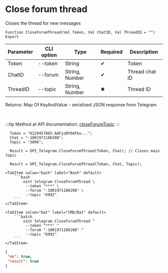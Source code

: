 ﻿---
sidebar_position: 4
---


# Close forum thread
 Closes the thread for new messages



`Function CloseForumThread(Val Token, Val ChatID, Val ThreadID = "") Export`

  | Parameter | CLI option | Type | Required | Description |
  |-|-|-|-|-|
  | Token | --token | String | &#x2714; | Token |
  | ChatID | --forum | String, Number | &#x2714; | Thread chat ID |
  | ThreadID | --topic | String, Number | &#x2716; | Thread ID |

  
  Returns:  Map Of KeyAndValue - serialized JSON response from Telegram

<br/>

:::tip
Method at API documentation: [closeForumTopic](https://core.telegram.org/bots/api#closeforumtopic)
:::
<br/>


```bsl title="1C:Enterprise/OneScript code example"
  Token = "6129457865:AAFyzNYOAFbu...";
  Chat = "-1001971186208";
  Topic = "3896";
  
  Result = OPI_Telegram.CloseForumThread(Token, Chat); // Closes main topic
  
  Result = OPI_Telegram.CloseForumThread(Token, Chat, Topic);
```
 

 <Tabs>
  
    <TabItem value="bash" label="Bash" default>
        ```bash
            oint telegram CloseForumThread \
             --token "***" \
             --forum "-1001971186208" \
             --topic "6992"
        ```
    </TabItem>
  
    <TabItem value="bat" label="CMD/Bat" default>
        ```batch
            oint telegram CloseForumThread ^
             --token "***" ^
             --forum "-1001971186208" ^
             --topic "6992"
        ```
    </TabItem>
</Tabs>


```json title="Result"
{
 "ok": true,
 "result": true
}
```
